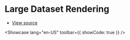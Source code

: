 # Large Dataset Rendering


- [View source](https://github.com/dream-num/univer-documentation/blob/dev/showcase/sheets/big-data/entry.tsx)

<Showcase lang="en-US" toolbar={{ showCode: true }} />
